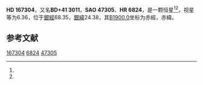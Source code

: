 {{Starbox begin
| name = HD 167304
}}
{{Starbox observe
| epoch = [[J2000.0|J2000.0]]
| constell = {{星座名待查}}<ref name=SIMBAD>{{cite web
 | url=http://simbad.u-strasbg.fr/simbad/sim-id?Ident=HR+6824
 | title=Pulsating variable Star
 | publisher=Centre de Données astronomiques de Strasbourg
 | work=SIMBAD
 | accessdate=2012-07-13
 | archive-date=2016-03-17
 | archive-url=https://web.archive.org/web/20160317070147/http://simbad.u-strasbg.fr/simbad/sim-id?Ident=HR+6824
 | dead-url=no
 }}</ref><ref name=DATA>{{cite web
 | url=http://vizier.u-strasbg.fr/viz-bin/VizieR-5?-out.add=.&-source=5050&-corr=PK=HR&-out.max=9999&HR=6824
 | title=VizieR Detailed Page
 | accessdate=2012-07-13
 | archive-date=2016-03-04
 | archive-url=https://web.archive.org/web/20160304200741/http://vizier.u-strasbg.fr/viz-bin/VizieR-5?-out.add=.&-source=5050&-corr=PK=HR&-out.max=9999&HR=6824
 | dead-url=no
 }}</ref>
| 星官 = 
| ra = {{RA|18|12|42.6}}<ref name=SIMBAD /><ref name=DATA />
| dec = {{DEC|+41|8|49}}<ref name=SIMBAD /><ref name=DATA />
| appmag_v = 6.36<ref name=SIMBAD /><ref name=DATA />
}}
{{Starbox character
| class = K0III<ref name=SIMBAD /><ref name=DATA />
| b-v = 1.03<ref name=SIMBAD /><ref name=DATA />
| u-b = 0.98<ref name=SIMBAD /><ref name=DATA />
| r-i = <ref name=SIMBAD /><ref name=DATA />
| variable = 
}}
{{Starbox astrometry
| radial_v = 0.98
| prop_mo_ra = -48
| parallax = 
| p_error = 
}}
{{Starbox catalog
| names =BD+41 3011，[[SAO星表|SAO]] 47305，[[HD星表|HD]] 167304，[[HR星表|HR]] 6824}}
{{Starbox reference |Simbad=HR+6824}}
{{Starbox end}}

'''HD 167304'''，又名'''BD+41 3011'''，'''SAO 47305'''、'''HR 6824'''，是一颗恒星<ref name=SIMBAD /><ref name=DATA />，视星等为6.36，位于[[銀道座標系|銀經]]68.35，[[銀道座標系|銀緯]]24.38，其[[B1900.0|B1900.0]]坐标为赤經{{RA|18|9|31.9}}，赤緯{{DEC|+41|24.38|16}}。

== 参考文献 ==
{{reflist}}

{{star-stub}}

[[Category:HD和HDE天體|167304]]
[[Category:HR天體|6824]]
[[Category:SAO天體|47305]]